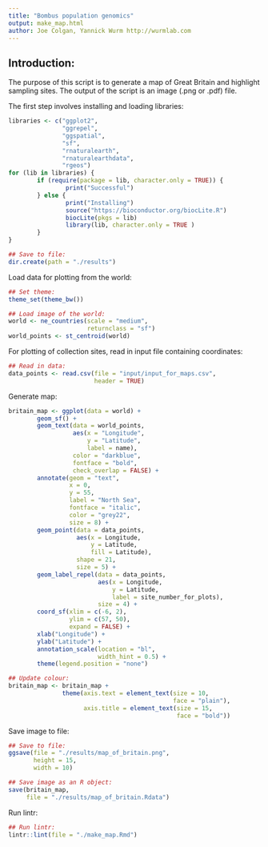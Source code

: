 ```yaml
---
title: "Bombus population genomics"
output: make_map.html
author: Joe Colgan, Yannick Wurm http://wurmlab.com
---
```


## Introduction:
The purpose of this script is to generate a map of Great Britain and highlight sampling sites.
The output of the script is an image (.png or .pdf) file.

The first step involves installing and loading libraries:
```r
libraries <- c("ggplot2",
               "ggrepel",
               "ggspatial",
               "sf",
               "rnaturalearth",
               "rnaturalearthdata",
               "rgeos")
for (lib in libraries) {
        if (require(package = lib, character.only = TRUE)) {
                print("Successful")
        } else {
                print("Installing")
                source("https://bioconductor.org/biocLite.R")
                biocLite(pkgs = lib)
                library(lib, character.only = TRUE )
        }
}

## Save to file:
dir.create(path = "./results")
```

Load data for plotting from the world:

```r
## Set theme:
theme_set(theme_bw())

## Load image of the world:
world <- ne_countries(scale = "medium",
                      returnclass = "sf")
world_points <- st_centroid(world)
```

For plotting of collection sites, read in input file containing coordinates:

```r
## Read in data:
data_points <- read.csv(file = "input/input_for_maps.csv",
                        header = TRUE)
```

Generate map:

```r
britain_map <- ggplot(data = world) +
        geom_sf() +
        geom_text(data = world_points,
                  aes(x = "Longitude",
                      y = "Latitude",
                      label = name),
                  color = "darkblue",
                  fontface = "bold",
                  check_overlap = FALSE) +
        annotate(geom = "text",
                 x = 0,
                 y = 55,
                 label = "North Sea",
                 fontface = "italic",
                 color = "grey22",
                 size = 8) +
        geom_point(data = data_points,
                   aes(x = Longitude,
                       y = Latitude,
                       fill = Latitude),
                   shape = 21,
                   size = 5) +
        geom_label_repel(data = data_points,
                         aes(x = Longitude,
                             y = Latitude,
                             label = site_number_for_plots),
                         size = 4) +
        coord_sf(xlim = c(-6, 2),
                 ylim = c(57, 50),
                 expand = FALSE) +
        xlab("Longitude") +
        ylab("Latitude") +
        annotation_scale(location = "bl",
                         width_hint = 0.5) +
        theme(legend.position = "none")

## Update colour:
britain_map <- britain_map +
               theme(axis.text = element_text(size = 10,
                                              face = "plain"),
                     axis.title = element_text(size = 15,
                                               face = "bold"))
```

Save image to file:

```r
## Save to file:
ggsave(file = "./results/map_of_britain.png",
       height = 15,
       width = 10)

## Save image as an R object:
save(britain_map,
     file = "./results/map_of_britain.Rdata")
```

Run lintr:

```r
## Run lintr:
lintr::lint(file = "./make_map.Rmd")
```

